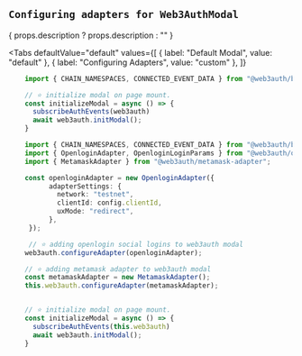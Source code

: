 

## `Configuring adapters for Web3AuthModal`

<span>{ props.description ? props.description : "" } </span>

<Tabs
  defaultValue="default"
  values={[
    { label: "Default Modal", value: "default" },
    { label: "Configuring Adapters", value: "custom" },
  ]}
>


<TabItem value="default">

```ts
    import { CHAIN_NAMESPACES, CONNECTED_EVENT_DATA } from "@web3auth/base";

    // ⭐️ initialize modal on page mount.
    const initializeModal = async () => {
      subscribeAuthEvents(web3auth)
      await web3auth.initModal();
    }

```

</TabItem>

<TabItem value="custom">

```ts
    import { CHAIN_NAMESPACES, CONNECTED_EVENT_DATA } from "@web3auth/base";
    import { OpenloginAdapter, OpenloginLoginParams } from "@web3auth/openlogin-adapter";
    import { MetamaskAdapter } from "@web3auth/metamask-adapter";

    const openloginAdapter = new OpenloginAdapter({
          adapterSettings: {
            network: "testnet",
            clientId: config.clientId,
            uxMode: "redirect",
          },
     });

     // ⭐️ adding openlogin social logins to web3auth modal
    web3auth.configureAdapter(openloginAdapter);

    // ⭐️ adding metamask adapter to web3auth modal
    const metamaskAdapter = new MetamaskAdapter();
    this.web3auth.configureAdapter(metamaskAdapter);


    // ⭐️ initialize modal on page mount.
    const initializeModal = async () => {
      subscribeAuthEvents(this.web3auth)
      await web3auth.initModal();
    }

```
</TabItem>

</Tabs>
<br/>
